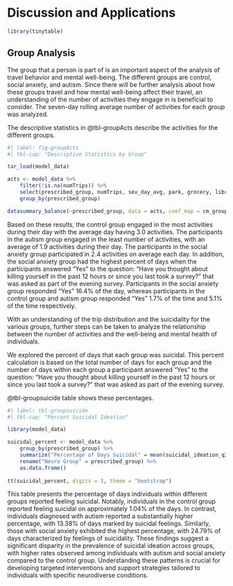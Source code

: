 # Discussion and Applications {#sec-contribs}

```r
library(tinytable)
```

## Group Analysis

The group that a person is part of is an important aspect of the analysis of travel behavior and mental well-being. The different groups are control, social anxiety, and autism. Since there will be further analysis about how these groups travel and how mental well-being affect their travel, an understanding of the number of activities they engage in is beneficial to consider. The seven-day rolling average number of activities for each group was analyzed.

The descriptive statistics in @tbl-groupActs describe the activities for the different groups.

```r
#| label: fig-groupActs
#| tbl-cap: "Descriptive Statistics by Group"

tar_load(model_data)

acts <- model_data %>% 
    filter(!is.na(numTrips)) %>%
    select(prescribed_group, numTrips, sev_day_avg, park, grocery, library, social_rec, suicidal_ideation_q31_even) %>% 
    group_by(prescribed_group)

datasummary_balance(~prescribed_group, data = acts, coef_map = cm_group, dinm=FALSE)
```

Based on these results, the control group engaged in the most activities during their day with the average day having 3.0 activities. The participants in the autism group engaged in the least number of activities, with an average of 1.9 activities during their day. The participants in the social anxiety group participated in 2.4 activities on average each day. In addition, the social anxiety group had the highest percent of days when the participants answered "Yes" to the question: “Have you thought about killing yourself in the past 12 hours or since you last took a survey?” that was asked as part of the evening survey. Participants in the social anxiety group responded "Yes" 16.4% of the day, whereas participants in the control group and autism group responded "Yes" 1.7% of the time and 5.1% of the time respectively.

With an understanding of the trip distribution and the suicidality for the various groups, further steps can be taken to analyze the relationship between the number of activities and the well-being and mental health of individuals.

We explored the percent of days that each group was suicidal. This percent calculation is based on the total number of days for each group and the number of days within each group a participant answered “Yes” to the question: “Have you thought about killing yourself in the past 12 hours or since you last took a survey?” that was asked as part of the evening survey.

@tbl-groupsuicide table shows these percentages.

```r
#| label: tbl-groupsuicide
#| tbl-cap: "Percent Suicidal Ideation"

library(model_data)

suicidal_percent <- model_data %>%
    group_by(prescribed_group) %>%
    summarize("Percentage of Days Suicidal" = mean(suicidal_ideation_q31_even == TRUE, na.rm = TRUE) * 100) %>% 
    rename("Neuro Group" = prescribed_group) %>% 
    as.data.frame()
  
tt(suicidal_percent, digits = 3, theme = "bootstrap")
```

This table presents the percentage of days individuals within different groups reported feeling suicidal. Notably, individuals in the control group reported feeling suicidal on approximately 1.04% of the days. In contrast, individuals diagnosed with autism reported a substantially higher percentage, with 13.38% of days marked by suicidal feelings. Similarly, those with social anxiety exhibited the highest percentage, with 24.79% of days characterized by feelings of suicidality. These findings suggest a significant disparity in the prevalence of suicidal ideation across groups, with higher rates observed among individuals with autism and social anxiety compared to the control group. Understanding these patterns is crucial for developing targeted interventions and support strategies tailored to individuals with specific neurodiverse conditions.
